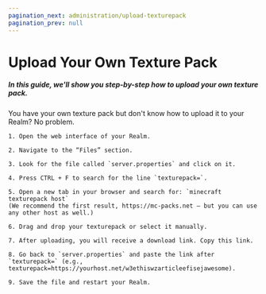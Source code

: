 ```yaml
---
pagination_next: administration/upload-texturepack
pagination_prev: null
---
```


# Upload Your Own Texture Pack

##### In this guide, we'll show you step-by-step how to upload your own texture pack.

You have your own texture pack but don't know how to upload it to your Realm? No problem.

    1. Open the web interface of your Realm.

    2. Navigate to the “Files” section.

    3. Look for the file called `server.properties` and click on it.

    4. Press CTRL + F to search for the line `texturepack=`.

    5. Open a new tab in your browser and search for: `minecraft texturepack host`
    (We recommend the first result, https://mc-packs.net – but you can use any other host as well.)

    6. Drag and drop your texturepack or select it manually.

    7. After uploading, you will receive a download link. Copy this link.

    8. Go back to `server.properties` and paste the link after `texturepack=` (e.g., texturepack=https://yourhost.net/w3ethiswzarticleefisejawesome).

    9. Save the file and restart your Realm.